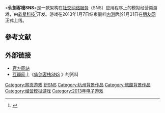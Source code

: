 {{Primarysources|time=2015-12-14T03:01:10+00:00}}
{{Infobox VG
| title = 仙劍客棧SNS
| image =
| caption =
| genre =
| platform = [[朋友网|朋友网]]·[[QQ空间|QQ空间]]
| developer = [[软星科技|软星科技]]
| publisher = [[腾讯|腾讯]]
| series = [[仙剑奇侠传系列|仙剑奇侠传系列]]
| engine =
| modes =
| released =
| onlinegame =
}}

<'''仙劍客棧SNS'''>是一款架构在[[社交网络服务|社交网络服务]]（SNS）应用程序上的模拟经营类游戏，由[[软星科技|软星科技]]<ref>{{cite web|url=http://www.softstar.net.cn/products/Products2.html|title=已上市游戏|accessdate=2013-10-15|deadurl=yes|archiveurl=https://web.archive.org/web/20130603223242/http://www.softstar.net.cn/Products/Products2.html|archivedate=2013-06-03}}</ref>开发。游戏在2013年1月7日结束删档[[内测|内测]]后於1月31日在[[朋友网|朋友网]]正式上线{{來源請求}}。

==參考文献==
<references/>

==外部链接==
* [https://web.archive.org/web/20131007174734/http://palinn.softstar.net.cn/ 官方网站]
* [[豆瓣|豆瓣网]]上《[https://www.douban.com/game/24523986/ 仙剑客栈SNS] {{Wayback|url=https://www.douban.com/game/24523986/ |date=20220523104425 }}》的资料

{{仙劍奇俠傳系列}}
{{videogame-stub}}
[[Category:网页游戏|Category:网页游戏]]
[[Category:仙剑奇侠传系列电子游戏|衍SNS]]
[[Category:杭州背景作品|Category:杭州背景作品]]
[[Category:旅館背景作品|Category:旅館背景作品]]
[[Category:经营模拟游戏|Category:经营模拟游戏]]
[[Category:2013年电子游戏|Category:2013年电子游戏]]